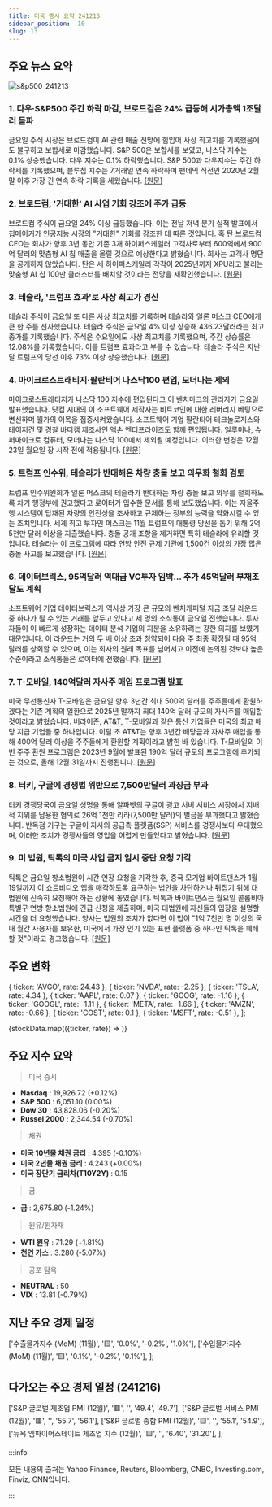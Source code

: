 ```yaml
---
title: 미국 증시 요약 241213
sidebar_position: -10
slug: 13
---
```


## 주요 뉴스 요약

![s&p500_241213](/map/241213.png)

### 1. **다우·S&P500 주간 하락 마감, 브로드컴은 24% 급등해 시가총액 1조달러 돌파**

금요일 주식 시장은 브로드컴이 AI 관련 매출 전망에 힘입어 사상 최고치를 기록했음에도 불구하고 보합세로 마감했습니다. S&P 500은 보합세를 보였고, 나스닥 지수는 0.1% 상승했습니다. 다우 지수는 0.1% 하락했습니다. S&P 500과 다우지수는 주간 하락세를 기록했으며, 블루칩 지수는 7거래일 연속 하락하며 팬데믹 직전인 2020년 2월 말 이후 가장 긴 연속 하락 기록을 세웠습니다. [[원문]](https://finance.yahoo.com/news/live/stock-market-today-dow-sp-500-cap-weekly-losses-broadcom-surges-24-to-top-1-trillion-market-cap-210125951.html)

### 2. **브로드컴, '거대한' AI 사업 기회 강조에 주가 급등**

브로드컴 주식이 금요일 24% 이상 급등했습니다. 이는 전날 저녁 분기 실적 발표에서 칩메이커가 인공지능 시장의 "거대한" 기회를 강조한 데 따른 것입니다. 혹 탄 브로드컴 CEO는 회사가 향후 3년 동안 기존 3개 하이퍼스케일러 고객사로부터 600억에서 900억 달러의 맞춤형 AI 칩 매출을 올릴 것으로 예상한다고 밝혔습니다. 회사는 고객사 명단을 공개하지 않았습니다. 탄은 세 하이퍼스케일러 각각이 2025년까지 XPU라고 불리는 맞춤형 AI 칩 100만 클러스터를 배치할 것이라는 전망을 재확인했습니다. [[원문]](https://finance.yahoo.com/news/broadcom-stock-soars-as-company-touts-massive-ai-opportunity-152853180.html)

### 3. **테슬라, '트럼프 효과'로 사상 최고가 경신**

테슬라 주식이 금요일 또 다른 사상 최고치를 기록하며 테슬라와 일론 머스크 CEO에게 큰 한 주를 선사했습니다. 테슬라 주식은 금요일 4% 이상 상승해 436.23달러라는 최고 종가를 기록했습니다. 주식은 수요일에도 사상 최고치를 기록했으며, 주간 상승률은 12.08%를 기록했습니다. 이를 트럼프 효과라고 부를 수 있습니다. 테슬라 주식은 지난달 트럼프의 당선 이후 73% 이상 상승했습니다. [[원문]](https://finance.yahoo.com/news/tesla-stock-rides-trump-effect-to-all-time-highs-211226765.html)

### 4. **마이크로스트래티지·팔란티어 나스닥100 편입, 모더나는 제외**

마이크로스트래티지가 나스닥 100 지수에 편입된다고 이 벤치마크의 관리자가 금요일 발표했습니다. 닷컴 시대의 이 소프트웨어 제작사는 비트코인에 대한 레버리지 베팅으로 변신하며 월가의 이목을 집중시켜왔습니다. 소프트웨어 기업 팔란티어 테크놀로지스와 테이저건 및 경찰 바디캠 제조사인 액손 엔터프라이즈도 함께 편입됩니다. 일루미나, 슈퍼마이크로 컴퓨터, 모더나는 나스닥 100에서 제외될 예정입니다. 이러한 변경은 12월 23일 월요일 장 시작 전에 적용됩니다. [[원문]](https://finance.yahoo.com/news/microstrategy-palantir-added-nasdaq-100-014317505.html)

### 5. **트럼프 인수위, 테슬라가 반대해온 차량 충돌 보고 의무화 철회 검토**

트럼프 인수위원회가 일론 머스크의 테슬라가 반대하는 차량 충돌 보고 의무를 철회하도록 차기 행정부에 권고했다고 로이터가 입수한 문서를 통해 보도했습니다. 이는 자율주행 시스템이 탑재된 차량의 안전성을 조사하고 규제하는 정부의 능력을 약화시킬 수 있는 조치입니다. 세계 최고 부자인 머스크는 11월 트럼프의 대통령 당선을 돕기 위해 2억 5천만 달러 이상을 지출했습니다. 충돌 공개 조항을 제거하면 특히 테슬라에 유리할 것입니다. 테슬라는 이 프로그램에 따라 연방 안전 규제 기관에 1,500건 이상의 가장 많은 충돌 사고를 보고했습니다. [[원문]](https://www.reuters.com/business/autos-transportation/trump-transition-recommends-scrapping-car-crash-reporting-requirement-opposed-by-2024-12-13/)

### 6. **데이터브릭스, 95억달러 역대급 VC투자 임박... 추가 45억달러 부채조달도 계획**

소프트웨어 기업 데이터브릭스가 역사상 가장 큰 규모의 벤처캐피털 자금 조달 라운드 중 하나가 될 수 있는 거래를 앞두고 있다고 세 명의 소식통이 금요일 전했습니다. 투자자들이 이 빠르게 성장하는 데이터 분석 기업의 지분을 소유하려는 강한 의지를 보였기 때문입니다. 이 라운드는 거의 두 배 이상 초과 청약되어 다음 주 최종 확정될 때 95억 달러를 상회할 수 있으며, 이는 회사의 원래 목표를 넘어서고 이전에 논의된 것보다 높은 수준이라고 소식통들은 로이터에 전했습니다. [[원문]](https://www.reuters.com/technology/databricks-nears-record-95-billion-vc-raise-eyes-extra-45-billion-debt-2024-12-13/)

### 7. **T-모바일, 140억달러 자사주 매입 프로그램 발표**

미국 무선통신사 T-모바일은 금요일 향후 3년간 최대 500억 달러를 주주들에게 환원하겠다는 기존 계획의 일환으로 2025년 말까지 최대 140억 달러 규모의 자사주를 매입할 것이라고 밝혔습니다. 버라이즌, AT&T, T-모바일과 같은 통신 기업들은 미국의 최고 배당 지급 기업들 중 하나입니다. 이달 초 AT&T는 향후 3년간 배당금과 자사주 매입을 통해 400억 달러 이상을 주주들에게 환원할 계획이라고 밝힌 바 있습니다. T-모바일의 이번 주주 환원 프로그램은 2023년 9월에 발표된 190억 달러 규모의 프로그램에 추가되는 것으로, 올해 12월 31일까지 진행됩니다. [[원문]](https://www.reuters.com/business/media-telecom/t-mobile-announces-14-bln-buyback-2024-12-13/)

### 8. **터키, 구글에 경쟁법 위반으로 7,500만달러 과징금 부과**

터키 경쟁당국이 금요일 성명을 통해 알파벳의 구글이 광고 서버 서비스 시장에서 지배적 지위를 남용한 혐의로 26억 1천만 리라(7,500만 달러)의 벌금을 부과했다고 밝혔습니다. 반독점 기구는 구글이 자사의 공급측 플랫폼(SSP) 서비스를 경쟁사보다 우대했으며, 이러한 조치가 경쟁사들의 영업을 어렵게 만들었다고 밝혔습니다. [[원문]](https://www.reuters.com/technology/turkey-fines-google-75-million-violating-competition-law-2024-12-13/)

### 9. **미 법원, 틱톡의 미국 사업 금지 임시 중단 요청 기각**

틱톡은 금요일 항소법원이 시간 연장 요청을 기각한 후, 중국 모기업 바이트댄스가 1월 19일까지 이 쇼트비디오 앱을 매각하도록 요구하는 법안을 차단하거나 뒤집기 위해 대법원에 신속히 요청해야 하는 상황에 놓였습니다. 틱톡과 바이트댄스는 월요일 콜롬비아 특별구 연방 항소법원에 긴급 신청을 제출하며, 미국 대법원에 자신들의 입장을 설명할 시간을 더 요청했습니다. 양사는 법원의 조치가 없다면 이 법이 "1억 7천만 명 이상의 국내 월간 사용자를 보유한, 미국에서 가장 인기 있는 표현 플랫폼 중 하나인 틱톡을 폐쇄할 것"이라고 경고했습니다. [[원문]](https://www.reuters.com/legal/us-court-rejects-tiktok-request-temporarily-halt-pending-us-ban-2024-12-13/)

## 주요 변화

  { ticker: 'AVGO', rate: 24.43 },
  { ticker: 'NVDA', rate: -2.25 },
  { ticker: 'TSLA', rate: 4.34 },
  { ticker: 'AAPL', rate: 0.07 },
  { ticker: 'GOOG', rate: -1.16 },
  { ticker: 'GOOGL', rate: -1.11 },
  { ticker: 'META', rate: -1.66 },
  { ticker: 'AMZN', rate: -0.66 },
  { ticker: 'COST', rate: 0.1 },
  { ticker: 'MSFT', rate: -0.51 },
];

{stockData.map(({ticker, rate}) => <StockCardMini key={ticker} ticker={ticker} rate={rate}></StockCardMini>)}

## 주요 지수 요약

> 미국 증시

- **Nasdaq** : 19,926.72 (+0.12%)
- **S&P 500** : 6,051.10 (0.00%)
- **Dow 30** : 43,828.06 (-0.20%)
- **Russel 2000** : 2,344.54 (-0.70%)

> 채권

- **미국 10년물 채권 금리** : 4.395 (-0.10%)
- **미국 2년물 채권 금리** : 4.243 (+0.00%)
- **미국 장단기 금리차(T10Y2Y)** : 0.15

> 금

- **금** : 2,675.80 (-1.24%)

> 원유/원자재

- **WTI 원유** : 71.29 (+1.81%)
- **천연 가스** : 3.280 (-5.07%)

> 공포 탐욕

- **NEUTRAL** : 50
- **VIX** : 13.81 (-0.79%)

## 지난 주요 경제 일정

  ['수출물가지수 (MoM) (11월)', '🟨', '0.0%', '-0.2%', '1.0%'],
  ['수입물가지수 (MoM) (11월)', '🟨', '0.1%', '-0.2%', '0.1%'],
];

<EconomicCalendar data={eventsData} />

## 다가오는 주요 경제 일정 (241216)

  ['S&P 글로벌 제조업 PMI (12월)', '🟥', '', '49.4', '49.7'],
  ['S&P 글로벌 서비스 PMI (12월)', '🟥', '', '55.7', '56.1'],
  ['S&P 글로벌 종합 PMI (12월)', '🟨', '', '55.1', '54.9'],
  ['뉴욕 엠파이어스테이트 제조업 지수 (12월)', '🟨', '', '6.40', '31.20'],
];

<EconomicCalendar data={nextEventsData} />

:::info

모든 내용의 출처는 Yahoo Finance, Reuters, Bloomberg, CNBC, Investing.com, Finviz, CNN입니다.

:::

